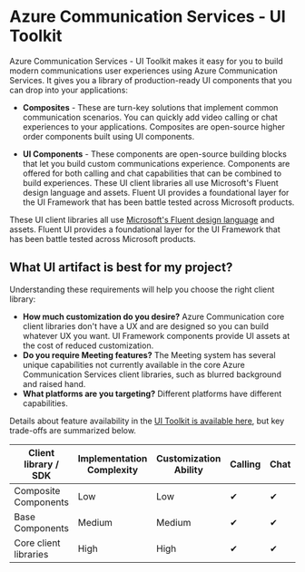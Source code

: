 
<Meta title="Introduction" />

# Azure Communication Services - UI Toolkit

Azure Communication Services - UI Toolkit makes it easy for you to build modern communications user experiences using Azure Communication Services.
It gives you a library of production-ready UI components that you can drop into your applications:

- **Composites** - These are turn-key solutions that implement common communication scenarios. You can quickly add video calling or chat experiences to your applications. Composites are open-source higher order components built using UI components.

- **UI Components** - These components are open-source building blocks that let you build custom communications experience. Components are offered for both calling and chat capabilities that can be combined to build experiences.
  These UI client libraries all use Microsoft's Fluent design language and assets. Fluent UI provides a foundational layer for the UI Framework that has been battle tested across Microsoft products.

These UI client libraries all use [Microsoft's Fluent design language](https://developer.microsoft.com/fluentui/) and assets. Fluent UI provides a foundational layer for the UI Framework that has been battle tested across Microsoft products.

## What UI artifact is best for my project?

Understanding these requirements will help you choose the right client library:

- **How much customization do you desire?** Azure Communication core client libraries don't have a UX and are designed so you can build whatever UX you want. UI Framework components provide UI assets at the cost of reduced customization.
- **Do you require Meeting features?** The Meeting system has several unique capabilities not currently available in the core Azure Communication Services client libraries, such as blurred background and raised hand.
- **What platforms are you targeting?** Different platforms have different capabilities.

Details about feature availability in the [UI Toolkit is available here](/?path=/story/use-cases--page), but key trade-offs are summarized below.

| Client library / SDK  | Implementation Complexity | Customization Ability | Calling | Chat | [Teams Interop](https://docs.microsoft.com/en-us/azure/communication-services/concepts/teams-interop) |
| --------------------- | ------------------------- | --------------------- | ------- | ---- | ----------------------------------------------------------------------------------------------------- |
| Composite Components  | Low                       | Low                   | ✔       | ✔    | ✔                                                                                                     |
| Base Components       | Medium                    | Medium                | ✔       | ✔    | ✔                                                                                                     |
| Core client libraries | High                      | High                  | ✔       | ✔    | ✔                                                                                                     |
